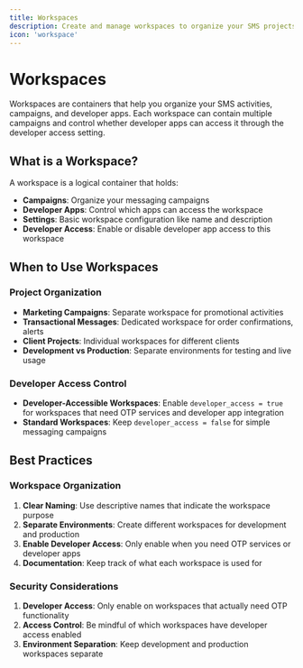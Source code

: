 ```yaml
---
title: Workspaces
description: Create and manage workspaces to organize your SMS projects, campaigns, and developer apps with Briq's workspace system.
icon: 'workspace'
---
```


# Workspaces

Workspaces are containers that help you organize your SMS activities, campaigns, and developer apps. Each workspace can contain multiple campaigns and control whether developer apps can access it through the developer access setting.

## What is a Workspace?

A workspace is a logical container that holds:
- **Campaigns**: Organize your messaging campaigns
- **Developer Apps**: Control which apps can access the workspace
- **Settings**: Basic workspace configuration like name and description
- **Developer Access**: Enable or disable developer app access to this workspace

## When to Use Workspaces

### Project Organization
- **Marketing Campaigns**: Separate workspace for promotional activities
- **Transactional Messages**: Dedicated workspace for order confirmations, alerts
- **Client Projects**: Individual workspaces for different clients
- **Development vs Production**: Separate environments for testing and live usage

### Developer Access Control
- **Developer-Accessible Workspaces**: Enable `developer_access = true` for workspaces that need OTP services and developer app integration
- **Standard Workspaces**: Keep `developer_access = false` for simple messaging campaigns


## Best Practices

### Workspace Organization
1. **Clear Naming**: Use descriptive names that indicate the workspace purpose
2. **Separate Environments**: Create different workspaces for development and production
3. **Enable Developer Access**: Only enable when you need OTP services or developer apps
4. **Documentation**: Keep track of what each workspace is used for

### Security Considerations
1. **Developer Access**: Only enable on workspaces that actually need OTP functionality
2. **Access Control**: Be mindful of which workspaces have developer access enabled
3. **Environment Separation**: Keep development and production workspaces separate

